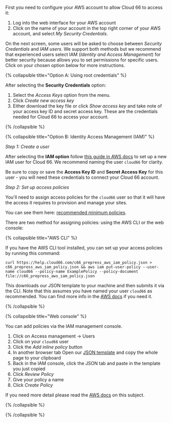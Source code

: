 First you need to configure your AWS account to allow Cloud 66 to access it:

1. Log into the web interface for your AWS account
2. Click on the name of your account in the top right corner of your AWS account, and select *My Security Credentials*.

On the next screen, some users will be asked to choose between *Security Credentials* and *IAM users*. We support both methods but we recommend that experienced users select IAM (*Identity and Access Management*) for better security because allows you to set permissions for specific users. Click on your chosen option below for more instructions.

{% collapsible title="Option A: Using root credentials" %}

After selecting the **Security Credentials** option: 

1. Select the *Access Keys* option from the menu. 
2. Click *Create new access key*
3. Either download the key file or click *Show access key* and take note of your access key ID and secret access key. These are the credentials needed for Cloud 66 to access your account.

{% /collapsible %}

{% collapsible title="Option B: Identity Access Management (IAM)" %}

*Step 1: Create a user*

After selecting the **IAM option** follow [this guide in AWS docs](https://docs.aws.amazon.com/IAM/latest/UserGuide/id_users_create.html) to set up a new IAM user for Cloud 66. We recommend naming the user `cloud66` for clarity.

Be sure to copy or save the **Access Key ID** and **Secret Access Key** for this user - you will need these credentials to connect your Cloud 66 account.

*Step 2: Set up access policies*

You'll need to assign access policies for the `cloud66` user so that it will have the access it requires to provision and manage your sites. 

You can see them here: [recommended minimum policies](https://help.cloud66.com/c66_prepress_aws_iam_policy.json).

There are two method for assigning policies: using the AWS CLI or the web console:

{% collapsible title="AWS CLI" %}

If you have the AWS CLI tool installed, you can set up your access policies by running this command:

```shell
curl https://help.cloud66.com/c66_prepress_aws_iam_policy.json > c66_prepress_aws_iam_policy.json && aws iam put-user-policy --user-name cloud66 --policy-name ExamplePolicy --policy-document file://c66_prepress_aws_iam_policy.json
```

This downloads our JSON template to your machine and then submits it via the CLI. Note that this assumes you have named your user `cloud66` as recommended. You can find more info in the [AWS docs](https://docs.aws.amazon.com/cli/latest/reference/iam/put-user-policy.html) if you need it.

{% /collapsible %}

{% collapsible title="Web console" %}

You can add policies via the IAM management console.

1. Click on Access management → Users
2. Click on your `cloud66` user
3. Click the *Add inline policy* button
4. In another browser tab Open our [JSON template](https://help.cloud66.com/c66_prepress_aws_iam_policy.json) and copy the whole page to your clipboard
5. Back in the IAM console, click the JSON tab and paste in the template you just copied
6. Click *Review Policy*
7. Give your policy a name
8. Click *Create Policy*

If you need more detail please read the [AWS docs](https://docs.aws.amazon.com/IAM/latest/UserGuide/access_policies_manage-attach-detach.html#add-policies-console) on this subject.

{% /collapsible %}

{% /collapsible %}


